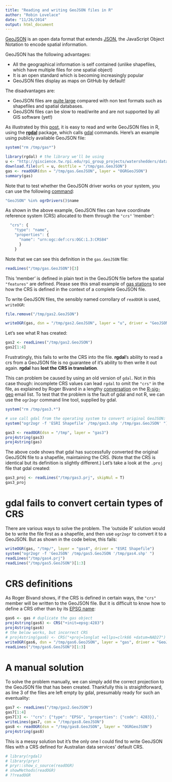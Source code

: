 ```yaml
---
title: "Reading and writing GeoJSON files in R"
author: "Robin Lovelace"
date: "11/26/2014"
output: html_document
---
```


[GeoJSON](http://geojson.org/) is an open data format that
extends [JSON](http://www.json.org/), the JavaScript Object Notation
to encode spatial information.

GeoJSON has the following advantages:

- All the geographical information is self contained (unlike shapefiles, which have multiple files for one spatial object)
- It is an open standard which is becoming increasingly popular
- GeoJSON files display as maps on GitHub by default!

The disadvantages are:

- GeoJSON files are [quite large](http://zevross.com/blog/2014/04/22/spatial-data-on-a-diet-tips-for-file-size-reduction-using-topojson/) compared with non text formats such as shapefiles and
spatial databases.
- GeoJSON files can be slow to read/write and are not supported by
all GIS software (yet!)

As illustrated by this [post](http://www.jose-gonzalez.org/create-geojson-r/#.VHVoMY_6IrE), it is easy to read and write GeoJSON files
in R, using the [**rgdal**](http://cran.r-project.org/web/packages/rgdal/index.html) package, which calls
[gdal](http://www.gdal.org/) commands. Here's an example using
publicly available GeoJSON file:

```r
system("rm /tmp/gas*")
```


```r
library(rgdal) # the library we'll be using
u <- "http://giscience.tw.rpi.edu/rpi_group_projects/watershedders/data/gas_station.geojson"
download.file(url = u, destfile = "/tmp/gas.GeoJSON")
gas <- readOGR(dsn = "/tmp/gas.GeoJSON", layer = "OGRGeoJSON")
summary(gas)
```

Note that to test whether the GeoJSON driver works on your system,
you can use the following [command](http://stackoverflow.com/questions/24183007/is-it-possible-to-read-geojson-or-topojson-file-in-r-to-draw-a-choropleth-map):

```r
"GeoJSON" %in% ogrDrivers()$name
```

As shown in the above example,
GeoJSON files can have coordinate reference system (CRS)
allocated to them through the `"crs"` 'member':

```r
  "crs": {
    "type": "name",
    "properties": {
      "name": "urn:ogc:def:crs:OGC:1.3:CRS84"
      }
    }
```

Note that we can see this definition in the `gas.GeoJSON` file:

```r
readLines("/tmp/gas.GeoJSON")[3]
```


This 'member' is defined in plain text in the GeoJSON file
before the spatial `"features"` are defined. Please see this
small example of [gas stations](http://giscience.tw.rpi.edu/rpi_group_projects/watershedders/data/gas_station.geojson) to see how the CRS
is defined in the context of a complete GeoJSON file.

To write GeoJSON files, the sensibly named corrollary of
`readOGR` is used, `writeOGR`:

```r
file.remove("/tmp/gas2.GeoJSON")
```


```r
writeOGR(gas, dsn = "/tmp/gas2.GeoJSON", layer = "u", driver = "GeoJSON")
```

Let's see what R has created:

```r
gas2 <- readLines("/tmp/gas2.GeoJSON")
gas2[1:4]
```

Frustratingly, this fails to write the CRS into the file.
**rgdal**'s ability to read a crs from a GeoJSON file is no
guarantee of it's ability to then write it out again.
**rgdal** has **lost the CRS in translation**.

This can problem be caused by using an old version of
`gdal`. Not in this case though: incomplete CRS values can
lead `rgdal` to omit the `"crs"` in the file, as explained by
Roger Bivand in a lengthy [conversation](http://r-sig-geo.2731867.n2.nabble.com/WriteOGR-to-GeoJSON-loses-CRS-td7586913.html)
on the [R-sig-geo](https://stat.ethz.ch/mailman/listinfo/r-sig-geo)
email list. To test that the problem is the fault of gdal and
not R, we can use the `ogr2ogr` command line tool, supplied by
gdal. 

```r
system("rm /tmp/gas3.*")
```


```r
# use call gdal from the operating system to convert original GeoJSON:
system("ogr2ogr -f 'ESRI Shapefile' /tmp/gas3.shp '/tmp/gas.GeoJSON' ")

gas3 <- readOGR(dsn = "/tmp", layer = "gas3")
proj4string(gas3)
proj4string(gas)
```

The above code shows that gdal has successfully converted the
original GeoJSON file to a shapefile, maintaining the CRS.
(Note that the CRS is identical but its definition is slightly different.)
Let's take a look at the `.proj` file that gdal created:

```r
gas3_proj <- readLines("/tmp/gas3.prj", skipNul = T)
gas3_proj
```

# gdal fails to convert certain types of CRS

There are various ways to solve the problem.
The 'outside R' solution would be to write the file
first as a shapefile, and then use `ogr2ogr` to convert
it to a GeoJSON. But as shown in the code below, this fails:

```r
writeOGR(gas, "/tmp/", layer = "gas4", driver = "ESRI Shapefile")
system("ogr2ogr -f 'GeoJSON' /tmp/gas5.GeoJSON '/tmp/gas4.shp' ")
readLines("/tmp/gas4.prj")
readLines("/tmp/gas5.GeoJSON")[1:3]
```

# CRS definitions

As Roger Bivand shows, if the CRS is defined in certain
ways, the `"crs"` member will be written to the GeoJSON file.
But it is difficult to know how to define a CRS other than
by its [EPSG name](http://spatialreference.org/ref/epsg/4283/):

```r
gas6 <- gas # duplicate the gas object
proj4string(gas6) <- CRS("+init=epsg:4283")
proj4string(gas6)
# the below works, but incorrect CRS
# proj4string(gas6) <- CRS("+proj=longlat +ellps=clrk66 +datum=NAD27")
writeOGR(gas6, dsn = "/tmp/gas6.GeoJSON", layer = "gas", driver = "GeoJSON")
readLines("/tmp/gas6.GeoJSON")[1:3]
```

# A manual solution

To solve the problem manually, we can simply add the correct projection
to the GeoJSON file that has been created. Thankfully this is straightforward, as line 3 of the files are left empty by gdal, presumably ready
for such an eventuality:

```r
gas7 <- readLines("/tmp/gas2.GeoJSON")
gas7[1:4]
gas7[3] <- '"crs": {"type": "EPSG", "properties": {"code": 4283}},'
writeLines(gas7, con = "/tmp/gas8.GeoJSON")
gas8 <- readOGR(dsn = "/tmp/gas8.GeoJSON", layer = "OGRGeoJSON")
proj4string(gas8)
```

This is a messy solution but it's the only one I could find to write
GeoJSON files with a CRS defined for Australian data services' default CRS.










```r
# library(rgdal)
# library(pryr)
# pryr::show_c_source(readOGR)
# showMethods(readOGR)
# ??readOGR
```


